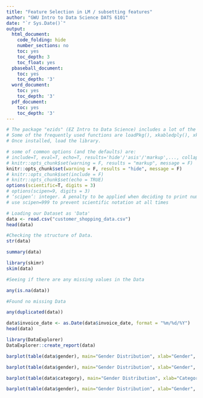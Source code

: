 ```yaml
---
title: "Feature Selection in LM / subsetting features"
author: "GWU Intro to Data Science DATS 6101"
date: "`r Sys.Date()`"
output:
  html_document:
    code_folding: hide
    number_sections: no
    toc: yes
    toc_depth: 3
    toc_float: yes
  pbaseball_document:
    toc: yes
    toc_depth: '3'
  word_document:
    toc: yes
    toc_depth: '3'
  pdf_document:
    toc: yes
    toc_depth: '3'
---
```


```r
# The package "ezids" (EZ Intro to Data Science) includes a lot of the helper functions we developed for the course. 
# Some of the frequently used functions are loadPkg(), xkabledply(), xkablesummary(), uzscale(), etc.
# Once installed, load the library.
```

```r
# some of common options (and the defaults) are: 
# include=T, eval=T, echo=T, results='hide'/'asis'/'markup',..., collapse=F, warning=T, message=T, error=T, cache=T, fig.width=6, fig.height=4, fig.dim=c(6,4) #inches, fig.align='left'/'center','right', 
# knitr::opts_chunk$set(warning = F, results = "markup", message = F)
knitr::opts_chunk$set(warning = F, results = "hide", message = F)
# knitr::opts_chunk$set(include = F)
# knitr::opts_chunk$set(echo = TRUE)
options(scientific=T, digits = 3) 
# options(scipen=9, digits = 3) 
# ‘scipen’: integer. A penalty to be applied when deciding to print numeric values in fixed or exponential notation.  Positive values bias towards fixed and negative towards scientific notation: fixed notation will be preferred unless it is more than ‘scipen’ digits wider.
# use scipen=999 to prevent scientific notation at all times
```



```r
# Loading our Dataset as 'Data'
data <- read.csv("customer_shopping_data.csv")
head(data)
```

```r
#Checking the structure of Data.
str(data)

```
```r
summary(data)

```


```r
library(skimr)
skim(data)
```



```r
#Seeing if there are any missing values in the Data

any(is.na(data))

#Found no missing Data
```
```r

any(duplicated(data))


```
```r
data$invoice_date <- as.Date(data$invoice_date, format = "%m/%d/%Y")
head(data)
```


```r
library(DataExplorer)
DataExplorer::create_report(data)
```

```r
barplot(table(data$gender), main="Gender Distribution", xlab="Gender", ylab="Count")

```


```r
barplot(table(data$gender), main="Gender Distribution", xlab="Gender", ylab="Count")
```


```r
barplot(table(data$category), main="Gender Distribution", xlab="Category", ylab="Count")
```

```r
barplot(table(data$gender), main="Gender Distribution", xlab="Gender", ylab="Count")
```

```r

```

